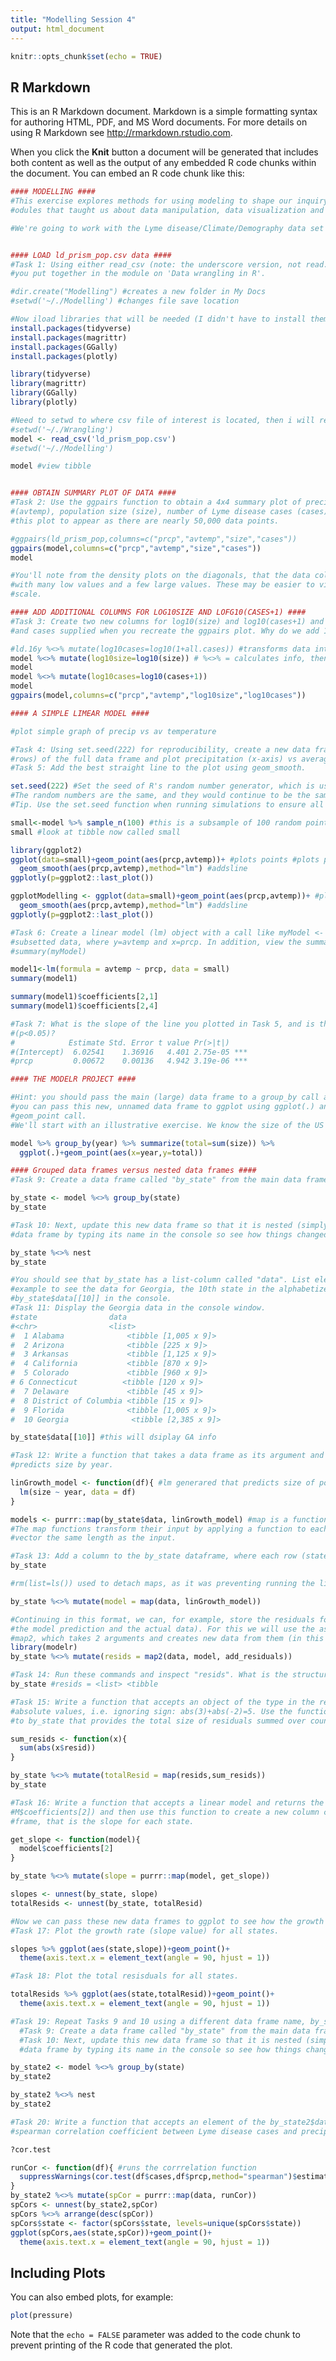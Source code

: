```yaml
---
title: "Modelling Session 4"
output: html_document
---
```


```r
knitr::opts_chunk$set(echo = TRUE)
```

## R Markdown

This is an R Markdown document. Markdown is a simple formatting syntax for authoring HTML, PDF, and MS Word documents. For more details on using R Markdown see <http://rmarkdown.rstudio.com>.

When you click the **Knit** button a document will be generated that includes both content as well as the output of any embedded R code chunks within the document. You can embed an R code chunk like this:

```r
#### MODELLING ####
#This exercise explores methods for using modeling to shape our inquiry of data. It reaches back to previous
#odules that taught us about data manipulation, data visualization and functions.

#We're going to work with the Lyme disease/Climate/Demography data set that you previously assembled. =  ld_prism_pops.csv


#### LOAD ld_prism_pop.csv data ####
#Task 1: Using either read_csv (note: the underscore version, not read.csv) or load, import the data set
#you put together in the module on 'Data wrangling in R'.

#dir.create("Modelling") #creates a new folder in My Docs
#setwd('~/./Modelling') #changes file save location

#Now iload libraries that will be needed (I didn't have to install them as they have already been used today, if starting a new session, these packages would need to be installed then loaded):
install.packages(tidyverse)
install.packages(magrittr)
install.packages(GGally)
install.packages(plotly)

library(tidyverse)
library(magrittr)
library(GGally)
library(plotly)

#Need to setwd to where csv file of interest is located, then i will return setwd back to Modelling (where I want to save all of my files from this session)
#setwd('~/./Wrangling')
model <- read_csv('ld_prism_pop.csv')
#setwd('~/./Modelling')

model #view tibble


#### OBTAIN SUMMARY PLOT OF DATA ####
#Task 2: Use the ggpairs function to obtain a 4x4 summary plot of precipitation (prcp), average temperature
#(avtemp), population size (size), number of Lyme disease cases (cases). Note: it may take several seconds for
#this plot to appear as there are nearly 50,000 data points.

#ggpairs(ld_prism_pop,columns=c("prcp","avtemp","size","cases"))
ggpairs(model,columns=c("prcp","avtemp","size","cases"))
model

#You'll note from the density plots on the diagonals, that the data columns 'size' and 'cases' are very clumped,
#with many low values and a few large values. These may be easier to visualize by transforming to a logarithmic
#scale.

#### ADD ADDITIONAL COLUMNS FOR LOG10SIZE AND LOFG10(CASES+1) ####
#Task 3: Create two new columns for log10(size) and log10(cases+1) and substitute these for the original size
#and cases supplied when you recreate the ggpairs plot. Why do we add 1 to the number of cases?

#ld.16y %<>% mutate(log10cases=log10(1+all.cases)) #transforms data into log10 scale - EXAMPLE FROM LAST SESSION OF HOW TO LOG10
model %<>% mutate(log10size=log10(size)) # %<>% = calculates info, then appends it to the tabel
model
model %<>% mutate(log10cases=log10(cases+1))
model
ggpairs(model,columns=c("prcp","avtemp","log10size","log10cases"))

#### A SIMPLE LIMEAR MODEL ####

#plot simple graph of precip vs av temperature

#Task 4: Using set.seed(222) for reproducibility, create a new data frame to be a random sample (n=100
#rows) of the full data frame and plot precipitation (x-axis) vs average temperature (y-axis). 
#Task 5: Add the best straight line to the plot using geom_smooth.

set.seed(222) #Set the seed of R's random number generator, which is useful for creating simulations or random objects that can be reproduced.
#The random numbers are the same, and they would continue to be the same no matter how far out in the sequence we went.
#Tip. Use the set.seed function when running simulations to ensure all results, figures, etc are reproducible.

small<-model %>% sample_n(100) #this is a subsample of 100 random points in the model tibble (renamed to model by me for this session)
small #look at tibble now called small

library(ggplot2)
ggplot(data=small)+geom_point(aes(prcp,avtemp))+ #plots points #plots precip vs av temp
  geom_smooth(aes(prcp,avtemp),method="lm") #addsline
ggplotly(p=ggplot2::last_plot())

ggplotModelling <- ggplot(data=small)+geom_point(aes(prcp,avtemp))+ #plots points #this adds the ggplot to a discrete file
  geom_smooth(aes(prcp,avtemp),method="lm") #addsline
ggplotly(p=ggplot2::last_plot())

#Task 6: Create a linear model (lm) object with a call like myModel <- lm(y ~ x, data = myData) for the
#subsetted data, where y=avtemp and x=prcp. In addition, view the summary with a call along the lines of
#summary(myModel)

model1<-lm(formula = avtemp ~ prcp, data = small)
summary(model1)

summary(model1)$coefficients[2,1]
summary(model1)$coefficients[2,4]

#Task 7: What is the slope of the line you plotted in Task 5, and is the slope significantly different from 0
#(p<0.05)?
#            Estimate Std. Error t value Pr(>|t|)    
#(Intercept)  6.02541    1.36916   4.401 2.75e-05 ***
#prcp         0.00672    0.00136   4.942 3.19e-06 ***

#### THE MODELR PROJECT ####

#Hint: you should pass the main (large) data frame to a group_by call and then a summarize call, then
#you can pass this new, unnamed data frame to ggplot using ggplot(.) and specify the aesthetics in a
#geom_point call.
#We'll start with an illustrative exercise. We know the size of the US population has been growing.

model %>% group_by(year) %>% summarize(total=sum(size)) %>%
  ggplot(.)+geom_point(aes(x=year,y=total))

#### Grouped data frames versus nested data frames ####
#Task 9: Create a data frame called "by_state" from the main data frame, that groups by state, and inspect it

by_state <- model %<>% group_by(state)
by_state

#Task 10: Next, update this new data frame so that it is nested (simply pass it to nest). Again, inspect the
#data frame by typing its name in the console so see how things changed.

by_state %<>% nest
by_state

#You should see that by_state has a list-column called "data". List elements are accessed with [[]]. For
#example to see the data for Georgia, the 10th state in the alphabetized data frame, we would type
#by_state$data[[10]] in the console.
#Task 11: Display the Georgia data in the console window.
#state                data                
#<chr>                <list>              
#  1 Alabama              <tibble [1,005 x 9]>
#  2 Arizona              <tibble [225 x 9]>  
#  3 Arkansas             <tibble [1,125 x 9]>
#  4 California           <tibble [870 x 9]>  
#  5 Colorado             <tibble [960 x 9]>  
# 6 Connecticut          <tibble [120 x 9]>  
#  7 Delaware             <tibble [45 x 9]>   
#  8 District of Columbia <tibble [15 x 9]>   
#  9 Florida              <tibble [1,005 x 9]>
#  10 Georgia              <tibble [2,385 x 9]>

by_state$data[[10]] #this will dsiplay GA info

#Task 12: Write a function that takes a data frame as its argument and returns a linear model object that
#predicts size by year.

linGrowth_model <- function(df){ #lm generared that predicts size of population at a particular year
  lm(size ~ year, data = df)
}

models <- purrr::map(by_state$data, linGrowth_model) #map is a functionality of the purrr library
#The map functions transform their input by applying a function to each element and returning a
#vector the same length as the input.

#Task 13: Add a column to the by_state dataframe, where each row (state) has its own model object.
by_state

#rm(list=ls()) used to detach maps, as it was preventing running the line below

by_state %<>% mutate(model = map(data, linGrowth_model))

#Continuing in this format, we can, for example, store the residuals for each model (the discrepancy between
#the model prediction and the actual data). For this we will use the associated function to purrr:map, called
#map2, which takes 2 arguments and creates new data from them (in this case residuals).
library(modelr)
by_state %<>% mutate(resids = map2(data, model, add_residuals))

#Task 14: Run these commands and inspect "resids". What is the structure of "resids"?
by_state #resids = <list> <tibble

#Task 15: Write a function that accepts an object of the type in the resids list, and returns a sum of the
#absolute values, i.e. ignoring sign: abs(3)+abs(-2)=5. Use the function to add a column called totalResid
#to by_state that provides the total size of residuals summed over counties and years.

sum_resids <- function(x){
  sum(abs(x$resid))
}

by_state %<>% mutate(totalResid = map(resids,sum_resids))
by_state

#Task 16: Write a function that accepts a linear model and returns the slope (model M has slope
#M$coefficients[2]) and then use this function to create a new column called slope in the by_state data
#frame, that is the slope for each state.

get_slope <- function(model){
  model$coefficients[2]
}

by_state %<>% mutate(slope = purrr::map(model, get_slope))

slopes <- unnest(by_state, slope)
totalResids <- unnest(by_state, totalResid)

#Now we can pass these new data frames to ggplot to see how the growth rate manifested in different states.
#Task 17: Plot the growth rate (slope value) for all states.

slopes %>% ggplot(aes(state,slope))+geom_point()+
  theme(axis.text.x = element_text(angle = 90, hjust = 1))

#Task 18: Plot the total resisduals for all states.

totalResids %>% ggplot(aes(state,totalResid))+geom_point()+
  theme(axis.text.x = element_text(angle = 90, hjust = 1))

#Task 19: Repeat Tasks 9 and 10 using a different data frame name, by_state2.
  #Task 9: Create a data frame called "by_state" from the main data frame, that groups by state, and inspect it
  #Task 10: Next, update this new data frame so that it is nested (simply pass it to nest). Again, inspect the
  #data frame by typing its name in the console so see how things changed.

by_state2 <- model %<>% group_by(state)
by_state2

by_state2 %<>% nest
by_state2

#Task 20: Write a function that accepts an element of the by_state2$data list-column and returns the
#spearman correlation coefficient between Lyme disease cases and precipitation

?cor.test

runCor <- function(df){ #runs the corrrelation function
  suppressWarnings(cor.test(df$cases,df$prcp,method="spearman")$estimate)
}
by_state2 %<>% mutate(spCor = purrr::map(data, runCor))
spCors <- unnest(by_state2,spCor)
spCors %<>% arrange(desc(spCor))
spCors$state <- factor(spCors$state, levels=unique(spCors$state))
ggplot(spCors,aes(state,spCor))+geom_point()+
  theme(axis.text.x = element_text(angle = 90, hjust = 1))
```

## Including Plots

You can also embed plots, for example:

```r
plot(pressure)
```

Note that the `echo = FALSE` parameter was added to the code chunk to prevent printing of the R code that generated the plot.
